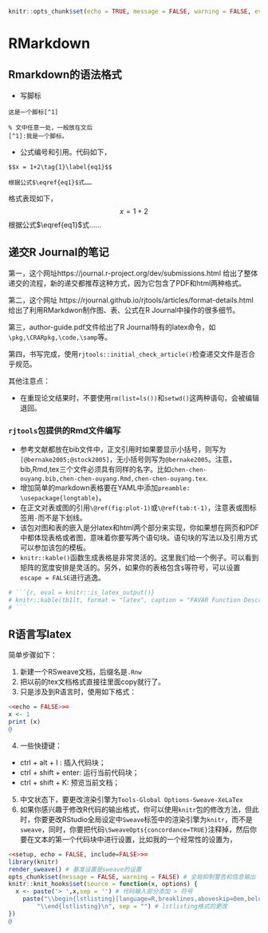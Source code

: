 ```r
knitr::opts_chunk$set(echo = TRUE, message = FALSE, warning = FALSE, eval = FALSE)
```
# RMarkdown

## Rmarkdown的语法格式

- 写脚标
```
这是一个脚标[^1]

% 文中任意一处，一般放在文后
[^1]:我是一个脚标。
```
- 公式编号和引用。代码如下，
```
$$x = 1+2\tag{1}\label{eq1}$$

根据公式$\eqref{eq1}$式……
```
格式表现如下，
$$
x=1+2\tag{1}\label{eq1}
$$
根据公式$\eqref{eq1}$式……


## 递交R Journal的笔记


第一，这个网址https://journal.r-project.org/dev/submissions.html 给出了整体递交的流程，新的递交都推荐这种方式，因为它包含了PDF和html两种格式。

第二，这个网址 https://rjournal.github.io/rjtools/articles/format-details.html 给出了利用RMarkdwon制作图、表、公式在R Journal中操作的很多细节。

第三，author-guide.pdf文件给出了R Journal特有的latex命令，如`\pkg,\CRARpkg,\code,\samp`等。

第四，书写完成，使用`rjtools::initial_check_article()`检查递交文件是否合乎规范。

其他注意点：

- 在重现论文结果时，不要使用`rm(list=ls())`和`setwd()`这两种语句，会被编辑退回。


### `rjtools`包提供的Rmd文件编写

- 参考文献都放在bib文件中，正文引用时如果要显示小括号，则写为`[@bernake2005;@stock2005]`，无小括号则写为`@bernake2005`。注意，bib,Rmd,tex三个文件必须具有同样的名字。比如`chen-chen-ouyang.bib,chen-chen-ouyang.Rmd,chen-chen-ouyang.tex`.
- 增加简单的markdown表格要在YAML中添加`preamble: \usepackage{longtable}`。
- 在正文对表或图的引用`\@ref(fig:plot-1)`或`\@ref(tab:t-1)`，注意表或图标签用`-`而不是下划线。
- 该包对图和表的嵌入是分latex和html两个部分来实现，你如果想在网页和PDF中都体现表格或者图，意味着你要写两个语句块。语句块的写法以及引用方式可以参加该包的模板。
- `knitr::kable()`函数生成表格是非常灵活的。这里我们给一个例子。可以看到矩阵的宽度安排是灵活的。另外，如果你的表格包含`$`等符号，可以设置`escape = FALSE`进行逃逸。
```r
# ```{r, eval = knitr::is_latex_output()}
# knitr::kable(tb1lt, format = "latex", caption = "FAVAR Function Description", align = c('l','p{34em}'), escape = FALSE)
# ```
```


## R语言写latex

简单步骤如下：

1. 新建一个RSweave文档，后缀名是`.Rnw`
2. 把以前的tex文档格式直接往里面copy就行了。
3. 只是涉及到R语言时，使用如下格式：
```r
<<echo = FALSE>>=
x <- 1
print (x)
@
```
4. 一些快捷键：
- ctrl  + alt + I : 插入代码块；
- ctrl + shift + enter: 运行当前代码块；
- ctrl + shift + K: 预览当前文档；
5. 中文状态下，要更改渲染引擎为`Tools-Global Options-Sweave-XeLaTex`
6. 如果你感兴趣于修改R代码的输出格式，你可以使用`knitr`包的修改方法，但此时，你要更改RStudio全局设定中`Sweave`标签中的渲染引擎为`knitr`，而不是`sweave`，同时，你要把代码` \SweaveOpts{concordance=TRUE}`注释掉，然后你要在文本的第一个代码块中进行设置，比如我的一个经常性的设置为，
```r
<<setup, echo = FALSE, include=FALSE>>=
library(knitr)
render_sweave() # 基准设置是sweave的设置
opts_chunk$set(message = FALSE, warning = FALSE) # 全局抑制警告和信息输出
knitr::knit_hooks$set(source = function(x, options) {
  x <- paste('> ',x,sep = '') # 代码输入部分添加 > 符号
    paste("\\begin{lstlisting}[language=R,breaklines,aboveskip=0em,belowskip =0em,commentstyle=\\color{gray},basicstyle = {\\ttfamily\\color{RoyalBlue}},keywordstyle = \\color{RoyalBlue},stepnumber=2]\n", x,
        "\\end{lstlisting}\n", sep = "") # lstlisting格式的更改
})
@
```